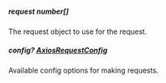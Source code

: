 
##### **request** number[]
The request object to use for the request.

##### **config?** [AxiosRequestConfig](https://axios-http.com/docs/req_config)
Available config options for making requests.

